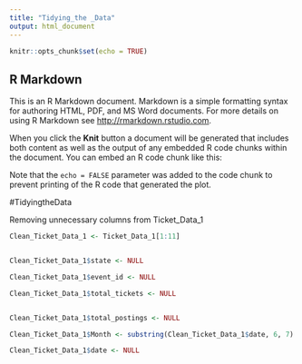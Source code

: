 ```yaml
---
title: "Tidying_the _Data"
output: html_document
---
```


```r
knitr::opts_chunk$set(echo = TRUE)
```

## R Markdown

This is an R Markdown document. Markdown is a simple formatting syntax for authoring HTML, PDF, and MS Word documents. For more details on using R Markdown see <http://rmarkdown.rstudio.com>.

When you click the **Knit** button a document will be generated that includes both content as well as the output of any embedded R code chunks within the document. You can embed an R code chunk like this:


Note that the `echo = FALSE` parameter was added to the code chunk to prevent printing of the R code that generated the plot.

#TidyingtheData

Removing unnecessary columns from Ticket_Data_1

```r


Clean_Ticket_Data_1 <- Ticket_Data_1[1:11]


Clean_Ticket_Data_1$state <- NULL

Clean_Ticket_Data_1$event_id <- NULL

Clean_Ticket_Data_1$total_tickets <- NULL


Clean_Ticket_Data_1$total_postings <- NULL

```


```r
Clean_Ticket_Data_1$Month <- substring(Clean_Ticket_Data_1$date, 6, 7)

Clean_Ticket_Data_1$date <- NULL

```

